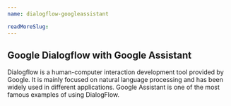 ```yaml
---
name: dialogflow-googleassistant

readMoreSlug:
---
```


## Google Dialogflow with Google Assistant

Dialogflow is a human-computer interaction development tool provided by Google. It is mainly focused on natural language processing and has been widely used in different applications. Google Assistant is one of the most famous examples of using DialogFlow.
